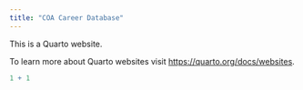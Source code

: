 ```yaml
---
title: "COA Career Database"
---
```


This is a Quarto website.

To learn more about Quarto websites visit <https://quarto.org/docs/websites>.

```r
1 + 1
```

